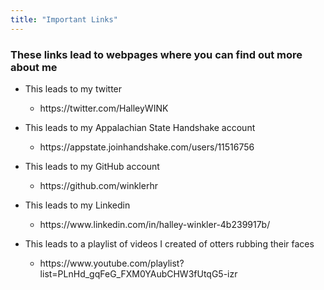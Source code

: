 ```yaml
---
title: "Important Links"
---
```

### These links lead to webpages where you can find out more about me


* This leads to my twitter

    + https://twitter.com/HalleyWINK



* This leads to my Appalachian State Handshake account

    + https://appstate.joinhandshake.com/users/11516756
    
    

* This leads to my GitHub account

    + https://github.com/winklerhr
    
    

* This leads to my Linkedin

    + https://www.linkedin.com/in/halley-winkler-4b239917b/
    
    

* This leads to a playlist of videos I created of otters rubbing their faces

    + https://www.youtube.com/playlist?list=PLnHd_gqFeG_FXM0YAubCHW3fUtqG5-izr